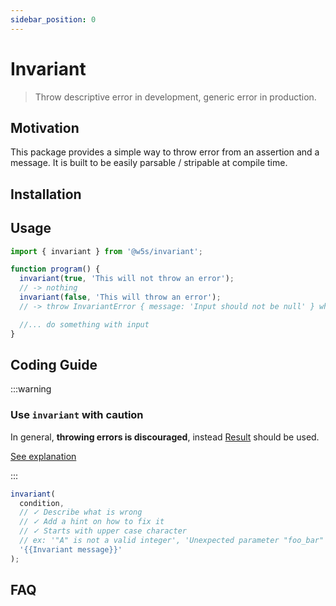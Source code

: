 ```yaml
---
sidebar_position: 0
---
```



# Invariant

> Throw descriptive error in development, generic error in production.

<PackageBadgeGroup packageName="@w5s/invariant" apiHref="/api/invariant" />

## Motivation

This package provides a simple way to throw error from an assertion and a message.
It is built to be easily parsable / stripable at compile time.

## Installation

<PackageInstallBlock packageName="@w5s/invariant" />

## Usage

```ts
import { invariant } from '@w5s/invariant';

function program() {
  invariant(true, 'This will not throw an error'); 
  // -> nothing
  invariant(false, 'This will throw an error'); 
  // -> throw InvariantError { message: 'Input should not be null' } when input is null or undefined

  //... do something with input
}
```

## Coding Guide

:::warning

### Use `invariant` with caution

In general, **throwing errors is discouraged**, instead [Result](./core/result) should be used.

[See explanation](./error#throwing-errors)

:::

```ts
invariant(
  condition, 
  // ✓ Describe what is wrong
  // ✓ Add a hint on how to fix it
  // ✓ Starts with upper case character
  // ex: '"A" is not a valid integer', 'Unexpected parameter "foo_bar"', ...
  '{{Invariant message}}'
);
```

## FAQ
